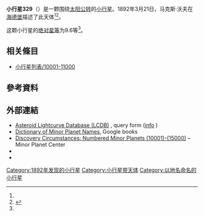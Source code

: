 {{Infobox planet
 | minorplanet     = yes
 | name            = 329 Svea
 | background      = #D6D6D6
 | image = 
 | image_size      = 
 | caption         =
 | discovery_ref   =  <ref name="MPC-object" />
 | discoverer      = [[马克斯·沃夫|马克斯·沃夫]]
 | discovery_site  = [[海德堡|海德堡]]
 | discovered      = 1892年3月21日
 | mpc_name        = 329 Svea
 | alt_names       = 329 Svea
 | pronounced      = 
 | named_after     = <ref name="MPC-object" />
 | mp_category     = [[主帶小行星|主帶小行星]] <ref name="MPC-object" /><ref name="jpldata" />
 | orbit_ref       = <ref name="a">[http://ssd.jpl.nasa.gov/sbdb.cgi?sstr=329 329] {{Wayback|url=http://ssd.jpl.nasa.gov/sbdb.cgi?sstr=329 |date=20201022132512 }}，小行星數據庫瀏覽器（JPL Small-Body Database Browser）－[[美国国家航空航天局|美国国家航空航天局]]喷气推进实验室</ref>
 | epoch           = 2018-03-23.0（[[儒略日|JD]] 2458200.5）
 | uncertainty     = 0
 | observation_arc = 
 | aphelion = {{convert|2.537|AU|km|3|abbr=on|lk=out}}
 | perihelion      = {{convert|2.4152307|AU|km|3|abbr=on}}
 | semimajor       = 2.4763272
 | eccentricity    = 0.0246722
 | period          = 3.9[[儒略年|yr]]
 | mean_anomaly    = 76.22773[[度|°]]
 | mean_motion     = {{Deg2DMS|0.25292500|sup=ms}} / day
 | inclination     = 15.88063
 | asc_node        = 178.47961°
 | arg_peri        = 53.91609
 | mean_diameter   = 
 | rotation        = 
 | albedo          =
 | spectral_type   =
 | abs_magnitude   = 9.6<ref name="jpldata" />
}}
'''小行星329'''（{{lang-en|329 Svea}}）是一颗围绕[[太阳|太阳]][[公转|公转]]的[[小行星|小行星]]。1892年3月21日，马克斯·沃夫在[[海德堡|海德堡]]描述了此天体<ref name="a" /><ref>{{cite news|title=小行星列表|url=http://cfa-www.harvard.edu/iau/lists/NumberedMPs.txt|accessdate=2018-10-19|newspaper=哈佛大学|archive-date=2008-05-17|archive-url=https://web.archive.org/web/20080517010638/http://cfa-www.harvard.edu/iau/lists/NumberedMPs.txt|dead-url=no}}</ref>。

这颗小行星的[[绝对星等|绝对星等]]为9.6等<ref name="a" />。

== 相关條目 ==
*[[小行星列表/10001-11000|小行星列表/10001-11000]]

== 參考資料 ==
{{reflist|refs=

<ref name="jpldata">{{cite web
 |type         = 2018-01-26 last obs.
 |title        = JPL Small-Body Database Browser:329 Svea-329 Svea
 |url          = https://ssd.jpl.nasa.gov/sbdb.cgi?sstr=329
 |publisher    = [[Jet_Propulsion_Laboratory|Jet Propulsion Laboratory]]
 |accessdate   = 28 March 2018
 |archive-date = 2020-10-22
 |archive-url  = https://web.archive.org/web/20201022132512/https://ssd.jpl.nasa.gov/sbdb.cgi?sstr=329
 |dead-url     = no
}}</ref>

<ref name="MPC-object">{{cite web
  |title      = 329 Svea
  |work      = Minor Planet Center
  |url      = https://www.minorplanetcenter.net/db_search/show_object?object_id=329
  |accessdate      = 28 March 2018
  |archive-date      = 2016-03-04
  |archive-url      = https://web.archive.org/web/20160304132214/http://minorplanetcenter.net/db_search/show_object?object_id=329
  |dead-url      = no
  }}</ref>

}}

==  外部連結 ==
* [http://www.minorplanet.info/PHP/lcdbsummaryquery.php Asteroid Lightcurve Database (LCDB)] {{Wayback|url=http://www.minorplanet.info/PHP/lcdbsummaryquery.php |date=20171210173955 }}, query form ([http://www.minorplanet.info/lightcurvedatabase.html info] {{Wayback|url=http://www.minorplanet.info/lightcurvedatabase.html |date=20171216050541 }})
* [https://books.google.com/books?id=aeAg1X7afOoC&pg Dictionary of Minor Planet Names], Google books
* [http://www.minorplanetcenter.net/iau/lists/NumberedMPs010001.html Discovery Circumstances: Numbered Minor Planets (10001)-(15000)] {{Wayback|url=http://www.minorplanetcenter.net/iau/lists/NumberedMPs010001.html |date=20180612162317 }} – Minor Planet Center
* {{AstDys|329}}
* {{JPL small body}}

{{Minor Planet Number|[[小行星328|小行星328]]|[[小行星330|小行星330]]}}
{{小天体}}

[[Category:1892年发现的小行星|Category:1892年发现的小行星]]
[[Category:小行星带天体|Category:小行星带天体]]
[[Category:以地名命名的小行星|Category:以地名命名的小行星]]


{{Beltasteroid-stub}}